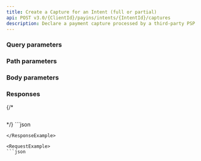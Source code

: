 ```yaml
---
title: Create a Capture for an Intent (full or partial)
api: POST v3.0/{ClientId}/payins/intents/{IntentId}/captures
description: Declare a payment capture processed by a third-party PSP
---
```







### Query parameters

### Path parameters

### Body parameters



### Responses

<AccordionGroup>
<Accordion title="200 - Response parameters">

</Accordion>
</AccordionGroup>

{/* <AccordionGroup>
<Accordion title="400 - ">
```json

```
</Accordion>
</AccordionGroup> */}

<ResponseExample>
```json

```
</ResponseExample>

<RequestExample>
```json

```  
</RequestExample>